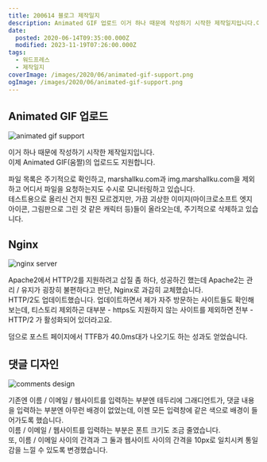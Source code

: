 ```yaml
---
title: 200614 블로그 제작일지
description: Animated GIF 업로드 이거 하나 때문에 작성하기 시작한 제작일지입니다.이제 Animated GIF(움짤)의 업로드도 지원합니다. 파일 목록은 주기적으로 확인하고, marshallku.com과 img.marshallku.com을 제외하고 어디서 파일을 요청하는지도 수시로 모니터링하고 있습니다.테스트용으로 올리신 건지 뭔진 모르겠지만, 가끔 괴상한 이미지(마이크로소프트 엣지 아이콘, 그림판으로 그린 것 같은 캐릭터 등)들이 올라오는데, 주기적으로 삭제하고 있습니다. Nginx Apache2에서 HTTP/2를 지원하려고 삽질 좀 하다, 성공하긴 했는데 Apache2는
date:
  posted: 2020-06-14T09:35:00.000Z
  modified: 2023-11-19T07:26:00.000Z
tags:
  - 워드프레스
  - 제작일지
coverImage: /images/2020/06/animated-gif-support.png
ogImage: /images/2020/06/animated-gif-support.png
---
```


##  Animated GIF 업로드

![animated gif support](/images/2020/06/animated-gif-support.png)

이거 하나 때문에 작성하기 시작한 제작일지입니다.  
이제 Animated GIF(움짤)의 업로드도 지원합니다.

파일 목록은 주기적으로 확인하고, marshallku.com과 img.marshallku.com을 제외하고 어디서 파일을 요청하는지도 수시로 모니터링하고 있습니다.  
테스트용으로 올리신 건지 뭔진 모르겠지만, 가끔 괴상한 이미지(마이크로소프트 엣지 아이콘, 그림판으로 그린 것 같은 캐릭터 등)들이 올라오는데, 주기적으로 삭제하고 있습니다.

## Nginx

![nginx server](/images/2020/06/nginx.png)

Apache2에서 HTTP/2를 지원하려고 삽질 좀 하다, 성공하긴 했는데 Apache2는 관리 / 유지가 굉장히 불편하다고 판단, Nginx로 과감히 교체했습니다.  
HTTP/2도 업데이트했습니다. 업데이트하면서 제가 자주 방문하는 사이트들도 확인해보는데, 티스토리 제외하곤 대부분 - https도 지원하지 않는 사이트를 제외하면 전부 - HTTP/2 가 활성화되어 있더라고요.

덤으로 포스트 페이지에서 TTFB가 40.0ms대가 나오기도 하는 성과도 얻었습니다.

## 댓글 디자인

![comments design](/images/2020/06/comments-design.png)

기존엔 이름 / 이메일 / 웹사이트를 입력하는 부분엔 테두리에 그래디언트가, 댓글 내용을 입력하는 부분엔 아무런 배경이 없었는데, 이젠 모든 입력창에 같은 색으로 배경이 들어가도록 했습니다.  
이름 / 이메일 / 웹사이트를 입력하는 부분은 폰트 크기도 조금 줄였습니다.  
또, 이름 / 이메일 사이의 간격과 그 둘과 웹사이트 사이의 간격을 10px로 일치시켜 통일감을 느낄 수 있도록 변경했습니다.